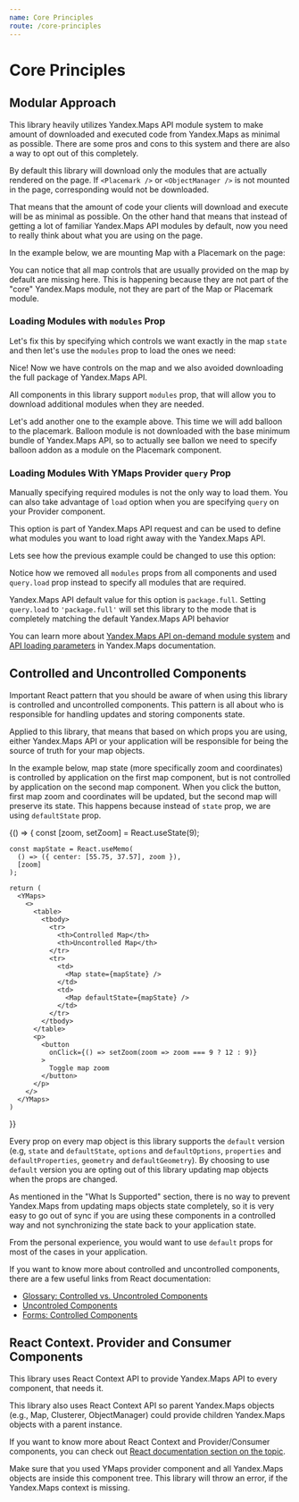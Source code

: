 ```yaml
---
name: Core Principles
route: /core-principles
---
```



# Core Principles

## Modular Approach

This library heavily utilizes Yandex.Maps API module system to make amount of
downloaded and executed code from Yandex.Maps as minimal as possible. There are
some pros and cons to this system and there are also a way to opt out of this
completely.

By default this library will download only the modules that are actually
rendered on the page. If `<Placemark />` or `<ObjectManager />` is not mounted
in the page, corresponding would not be downloaded.

That means that the amount of code your clients will download and execute will
be as minimal as possible. On the other hand that means that instead of getting
a lot of familiar Yandex.Maps API modules by default, now you need to really
think about what you are using on the page.

In the example below, we are mounting Map with a Placemark on the page:

<Playground>
  <YMaps>
    <Map defaultState={{ center: [55.751574, 37.573856], zoom: 9 }}>
      <Placemark defaultGeometry={[55.751574, 37.573856]} />
    </Map>
  </YMaps>
</Playground>

You can notice that all map controls that are usually provided on the map by
default are missing here. This is happening because they are not part of the
"core" Yandex.Maps module, not they are part of the Map or Placemark module.

### Loading Modules with `modules` Prop

Let's fix this by specifying which controls we want exactly in the map `state`
and then let's use the `modules` prop to load the ones we need:

<Playground>
  <YMaps>
    <Map
      defaultState={{
        center: [55.75, 37.57],
        zoom: 9,
        controls: ['zoomControl', 'fullscreenControl'],
      }}
      modules={['control.ZoomControl', 'control.FullscreenControl']}
    >
      <Placemark defaultGeometry={[55.75, 37.57]} />
    </Map>
  </YMaps>
</Playground>

Nice! Now we have controls on the map and we also avoided downloading the full
package of Yandex.Maps API.

All components in this library support `modules` prop, that will allow you to
download additional modules when they are needed.

Let's add another one to the example above. This time we will add balloon to the
placemark. Balloon module is not downloaded with the base minimum bundle of
Yandex.Maps API, so to actually see ballon we need to specify balloon addon as a
module on the Placemark component.

<Playground>
  <YMaps>
    <Map
      defaultState={{
        center: [55.75, 37.57],
        zoom: 9,
        controls: ['zoomControl', 'fullscreenControl'],
      }}
      modules={['control.ZoomControl', 'control.FullscreenControl']}
    >
      <Placemark
        modules={['geoObject.addon.balloon']}
        defaultGeometry={[55.75, 37.57]}
        properties={{
          balloonContentBody:
            'This is balloon loaded by the Yandex.Maps API module system',
        }}
      />
    </Map>
  </YMaps>
</Playground>

### Loading Modules With YMaps Provider `query` Prop

Manually specifying required modules is not the only way to load them. You can
also take advantage of `load` option when you are specifying `query` on your
Provider component.

This option is part of Yandex.Maps API request and can be used to define what
modules you want to load right away with the Yandex.Maps API.

Lets see how the previous example could be changed to use this option:

<Playground>
  <YMaps
    query={{
      ns: 'use-load-option',
      load:
        'Map,Placemark,control.ZoomControl,control.FullscreenControl,geoObject.addon.balloon',
    }}
  >
    <Map
      defaultState={{
        center: [55.75, 37.57],
        zoom: 9,
        controls: ['zoomControl', 'fullscreenControl'],
      }}
    >
      <Placemark
        defaultGeometry={[55.75, 37.57]}
        properties={{
          balloonContentBody:
            'This is balloon loaded by the Yandex.Maps API module system',
        }}
      />
    </Map>
  </YMaps>
</Playground>

Notice how we removed all `modules` props from all components and used
`query.load` prop instead to specify all modules that are required.

Yandex.Maps API default value for this option is `package.full`. Setting
`query.load` to `'package.full'` will set this library to the mode that is
completely matching the default Yandex.Maps API behavior

You can learn more about [Yandex.Maps API on-demand module system][5.3.1] and
[API loading parameters][5.3.2] in Yandex.Maps documentation.

[5.3.1]:
  https://tech.yandex.com/maps/doc/jsapi/2.1/dg/concepts/modules-docpage/#require
[5.3.2]:
  https://tech.yandex.com/maps/doc/jsapi/2.1/dg/concepts/load-docpage/#param

## Controlled and Uncontrolled Components

Important React pattern that you should be aware of when using this library is
controlled and uncontrolled components. This pattern is all about who is
responsible for handling updates and storing components state.

Applied to this library, that means that based on which props you are using,
either Yandex.Maps API or your application will be responsible for being the
source of truth for your map objects.

In the example below, map state (more specifically zoom and coordinates) is
controlled by application on the first map component, but is not controlled by
application on the second map component. When you click the button, first map
zoom and coordinates will be updated, but the second map will preserve its
state. This happens because instead of `state` prop, we are using `defaultState`
prop.

<Playground>
  {() => {
    const [zoom, setZoom] = React.useState(9);

    const mapState = React.useMemo(
      () => ({ center: [55.75, 37.57], zoom }),
      [zoom]
    );

    return (
      <YMaps>
        <>
          <table>
            <tbody>
              <tr>
                <th>Controlled Map</th>
                <th>Uncontrolled Map</th>
              </tr>
              <tr>
                <td>
                  <Map state={mapState} />
                </td>
                <td>
                  <Map defaultState={mapState} />
                </td>
              </tr>
            </tbody>
          </table>
          <p>
            <button
              onClick={() => setZoom(zoom => zoom === 9 ? 12 : 9)}
            >
              Toggle map zoom
            </button>
          </p>
        </>
      </YMaps>
    )

}}

</Playground>

Every prop on every map object is this library supports the `default` version
(e.g, `state` and `defaultState`, `options` and `defaultOptions`, `properties`
and `defaultProperties`, `geometry` and `defaultGeometry`). By choosing to use
`default` version you are opting out of this library updating map objects when
the props are changed.

As mentioned in the "What Is Supported" section, there is no way to prevent
Yandex.Maps from updating maps objects state completely, so it is very easy to
go out of sync if you are using these components in a controlled way and not
synchronizing the state back to your application state.

From the personal experience, you would want to use `default` props for most of
the cases in your application.

If you want to know more about controlled and uncontrolled components, there are
a few useful links from React documentation:

- [Glossary: Controlled vs. Uncontroled Components][4.2.1]
- [Uncontroled Components][4.2.2]
- [Forms: Controlled Components][4.2.3]

[4.2.1]:
  https://reactjs.org/docs/glossary.html#controlled-vs-uncontrolled-components
[4.2.2]: https://reactjs.org/docs/uncontrolled-components.html
[4.2.3]: https://reactjs.org/docs/forms.html#controlled-components

## React Context. Provider and Consumer Components

This library uses React Context API to provide Yandex.Maps API to every
component, that needs it.

This library also uses React Context API so parent Yandex.Maps objects (e.g.,
Map, Clusterer, ObjectManager) could provide children Yandex.Maps objects with a
parent instance.

If you want to know more about React Context and Provider/Consumer components,
you can check out [React documentation section on the topic][4.1.1].

Make sure that you used YMaps provider component and all Yandex.Maps objects are
inside this component tree. This library will throw an error, if the Yandex.Maps
context is missing.

[4.1.1]: https://reactjs.org/docs/context.html
